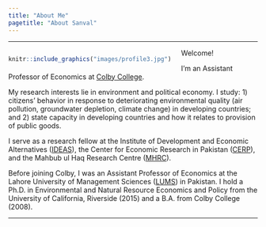 ```yaml
---
title: "About Me"
pagetitle: "About Sanval"
---
```


***

<div style= "float:left; margin-right: 20px;">
```r
knitr::include_graphics("images/profile3.jpg")
```
</div>

Welcome!

I'm an Assistant Professor of Economics at [Colby College](https://www.colby.edu).

My research interests lie in environment and political economy. I study: 1) citizens’ behavior in response to deteriorating environmental quality (air pollution, groundwater depletion, climate change) in developing countries; and 2) state capacity in developing countries and how it relates to provision of public goods.

I serve as a research fellow at the Institute of Development and Economic Alternatives ([IDEAS](https://ideaspak.org)), the Center for Economic Research in Pakistan ([CERP](https://www.cerp.org.pk)), and the Mahbub ul Haq Research Centre ([MHRC](https://mhrc.lums.edu.pk)).

Before joining Colby, I was an Assistant Professor of Economics at the Lahore University of Management Sciences ([LUMS](https://www.colby.edu)) in Pakistan. I hold a Ph.D. in Environmental and Natural Resource Economics and Policy from the University of California, Riverside (2015) and a B.A. from Colby College (2008).

***